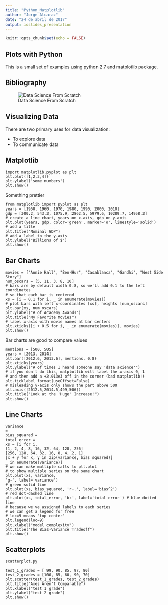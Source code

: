 ```yaml
---
title: "Python_Matplotlib"
author: "Jorge Alcaraz"
date: "24 de abril de 2017"
output: ioslides_presentation
---
```


```r
knitr::opts_chunk$set(echo = FALSE)
```

## Plots with Python

This is a small set of examples using python 2.7 and matplotlib package.

## Bibliography

![Data Science From Scratch](images/data-science-from-scrtch.png)

## Visualizing Data

There are two primary uses for data visualization:

* To explore data
* To communicate data

## Matplotlib

```
import matplotlib.pyplot as plt
plt.plot([1,2,3,4])
plt.ylabel('some numbers')
plt.show()
```

Something prettier

```
from matplotlib import pyplot as plt
years = [1950, 1960, 1970, 1980, 1990, 2000, 2010]
gdp = [300.2, 543.3, 1075.9, 2862.5, 5979.6, 10289.7, 14958.3]
# create a line chart, years on x-axis, gdp on y-axis
plt.plot(years, gdp, color='green', marker='o', linestyle='solid')
# add a title
plt.title("Nominal GDP")
# add a label to the y-axis
plt.ylabel("Billions of $")
plt.show()
```

## Bar Charts

```
movies = ["Annie Hall", "Ben-Hur", "Casablanca", "Gandhi", "West Side Story"]
num_oscars = [5, 11, 3, 8, 10]
# bars are by default width 0.8, so we'll add 0.1 to the left coordinates
# so that each bar is centered
xs = [i + 0.1 for i, _ in enumerate(movies)]
# plot bars with left x-coordinates [xs], heights [num_oscars]
plt.bar(xs, num_oscars)
plt.ylabel("# of Academy Awards")
plt.title("My Favorite Movies")
# label x-axis with movie names at bar centers
plt.xticks([i + 0.5 for i, _ in enumerate(movies)], movies)
plt.show()
```

Bar charts are good to compare values

```
mentions = [500, 505]
years = [2013, 2014]
plt.bar([2012.6, 2013.6], mentions, 0.8)
plt.xticks(years)
plt.ylabel("# of times I heard someone say 'data science'")
# if you don't do this, matplotlib will label the x-axis 0, 1
# and then add a +2.013e3 off in the corner (bad matplotlib!)
plt.ticklabel_format(useOffset=False)
# misleading y-axis only shows the part above 500
plt.axis([2012.5,2014.5,499,506])
plt.title("Look at the 'Huge' Increase!")
plt.show()
```

## Line Charts

```
variance
=
bias_squared =
total_error =
xs = [i for i,
[1, 2, 4, 8, 16, 32, 64, 128, 256]
[256, 128, 64, 32, 16, 8, 4, 2, 1]
[x + y for x, y in zip(variance, bias_squared)]
_ in enumerate(variance)]
# we can make multiple calls to plt.plot
# to show multiple series on the same chart
plt.plot(xs, variance,
'g-', label='variance')
# green solid line
plt.plot(xs, bias_squared, 'r-.', label='bias^2')
# red dot-dashed line
plt.plot(xs, total_error, 'b:', label='total error') # blue dotted line
# because we've assigned labels to each series
# we can get a legend for free
# loc=9 means "top center"
plt.legend(loc=9)
plt.xlabel("model complexity")
plt.title("The Bias-Variance Tradeoff")
plt.show()
```

## Scatterplots

```
scatterplot.py
```

```
test_1_grades = [ 99, 90, 85, 97, 80]
test_2_grades = [100, 85, 60, 90, 70]
plt.scatter(test_1_grades, test_2_grades)
plt.title("Axes Aren't Comparable")
plt.xlabel("test 1 grade")
plt.ylabel("test 2 grade")
plt.show()
```

